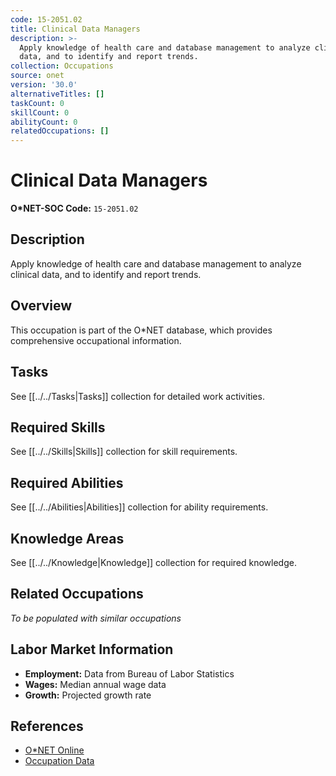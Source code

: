 ```yaml
---
code: 15-2051.02
title: Clinical Data Managers
description: >-
  Apply knowledge of health care and database management to analyze clinical
  data, and to identify and report trends.
collection: Occupations
source: onet
version: '30.0'
alternativeTitles: []
taskCount: 0
skillCount: 0
abilityCount: 0
relatedOccupations: []
---
```

# Clinical Data Managers

**O*NET-SOC Code:** `15-2051.02`

## Description

Apply knowledge of health care and database management to analyze clinical data, and to identify and report trends.

## Overview

This occupation is part of the O*NET database, which provides comprehensive occupational information.

## Tasks

See [[../../Tasks|Tasks]] collection for detailed work activities.

## Required Skills

See [[../../Skills|Skills]] collection for skill requirements.

## Required Abilities

See [[../../Abilities|Abilities]] collection for ability requirements.

## Knowledge Areas

See [[../../Knowledge|Knowledge]] collection for required knowledge.

## Related Occupations

*To be populated with similar occupations*

## Labor Market Information

- **Employment:** Data from Bureau of Labor Statistics
- **Wages:** Median annual wage data
- **Growth:** Projected growth rate

## References

- [O*NET Online](https://www.onetonline.org/link/summary/15-2051.02)
- [Occupation Data](https://www.onetcenter.org/)
